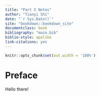```yaml
---
title: "Part I Notes"
author: "Tianyi Shi"
date: "`r Sys.Date()`"
site: "bookdown::bookdown_site"
documentclass: book
bibliography: "main.bib"
biblio-style: apalike
link-citations: yes
---
```


```r
knitr::opts_chunk$set(out.width = '100%')
```

# Preface {-#preface}

Hello there!